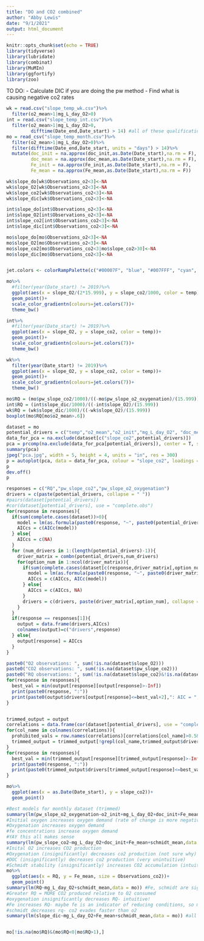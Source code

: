 ```yaml
---
title: "DO and CO2 combined"
author: "Abby Lewis"
date: "9/1/2021"
output: html_document
---
```


```r
knitr::opts_chunk$set(echo = TRUE)
library(tidyverse)
library(lubridate)
library(combinat)
library(MuMIn)
library(ggfortify)
library(zoo)
```

TO DO:
- Calculate DIC if you are doing the pw method
- Find what is causing negative co2 rates

```r
wk = read.csv("slope_temp_wk.csv")%>%
  filter(o2_mean>1|mg_L_day_O2>0)
int = read.csv("slope_temp_int.csv")%>%
  filter(o2_mean>1|mg_L_day_O2>0,
         difftime(Date_end,Date_start) > 14) #all of these qualifications are up for debate! Filtering to two weeks removes negative co2 slopes
mo = read_csv("slope_temp_month.csv")%>%
  filter(o2_mean>1|mg_L_day_O2>0)%>%
  filter(difftime(Date_end,Date_start, units = "days") > 14)%>%
  mutate(doc_init = na.approx(doc_init,as.Date(Date_start),na.rm = F),
         doc_mean = na.approx(doc_mean,as.Date(Date_start),na.rm = F),
         Fe_init = na.approx(Fe_init,as.Date(Date_start),na.rm = F),
         Fe_mean = na.approx(Fe_mean,as.Date(Date_start),na.rm = F))

wk$slope_do[wk$Observations_o2<3]<-NA
wk$slope_O2[wk$Observations_o2<3]<-NA
wk$slope_co2[wk$Observations_co2<3]<-NA
wk$slope_dic[wk$Observations_co2<3]<-NA

int$slope_do[int$Observations_o2<3]<-NA
int$slope_O2[int$Observations_o2<3]<-NA
int$slope_co2[int$Observations_co2<3]<-NA
int$slope_dic[int$Observations_co2<3]<-NA

mo$slope_do[mo$Observations_o2<3]<-NA
mo$slope_O2[mo$Observations_o2<3]<-NA
mo$slope_co2[mo$Observations_co2<3|mo$slope_co2>30]<-NA
mo$slope_dic[mo$Observations_co2<3]<-NA


jet.colors <- colorRampPalette(c("#00007F", "blue", "#007FFF", "cyan", "#7FFF7F", "yellow", "#FF7F00", "red", "#7F0000"))

mo%>%
  #filter(year(Date_start) != 2019)%>%
  ggplot(aes(x = slope_O2/(2*15.999), y = slope_co2/1000, color = temp))+
  geom_point()+
  scale_color_gradientn(colours=jet.colors(7))+
  theme_bw()

int%>%
  #filter(year(Date_start) != 2019)%>%
  ggplot(aes(x = slope_O2, y = slope_co2, color = temp))+
  geom_point()+
  scale_color_gradientn(colours=jet.colors(7))+
  theme_bw()

wk%>%
  filter(year(Date_start) != 2019)%>%
  ggplot(aes(x = slope_O2, y = slope_co2, color = temp))+
  geom_point()+
  scale_color_gradientn(colours=jet.colors(7))+
  theme_bw()

mo$RQ = (mo$pw_slope_co2/1000)/((-mo$pw_slope_o2_oxygenation)/(15.999))
int$RQ = (int$slope_dic/1000)/((-int$slope_O2)/(15.999))
wk$RQ = (wk$slope_dic/1000)/((-wk$slope_O2)/(15.999))
boxplot(mo$RQ[mo$o2_mean>.6])

dataset = mo
potential_drivers = c("temp","o2_mean","o2_init","mg_L_day_O2", "doc_mean", "doc_init", "Fe_init", "Fe_mean", "schmidt_mean", "schmidt_min")
data_for_pca = na.exclude(dataset[c("slope_co2",potential_drivers)])
pca = prcomp(na.exclude(data_for_pca[potential_drivers]), center = T, scale. = T)
summary(pca)
jpeg("pca.jpg", width = 5, height = 4, units = "in", res = 300)
p = autoplot(pca, data = data_for_pca, colour = "slope_co2", loadings = TRUE, loadings.label = TRUE, loadings.label.size = 3)
p
dev.off()
p

responses = c("RQ","pw_slope_co2","pw_slope_o2_oxygenation")
drivers = c(paste(potential_drivers, collapse = " "))
#pairs(dataset[potential_drivers])
#cor(dataset[potential_drivers], use = "complete.obs")
for(response in responses){
  if(sum(complete.cases(dataset))>0){
    model = lm(as.formula(paste0(response, "~", paste0(potential_drivers, collapse = "+"))), data = dataset)
    AICcs = c(AICc(model))
  } else{
    AICcs = c(NA)
  }
  for (num_drivers in 1:(length(potential_drivers)-1)){
    driver_matrix = combn(potential_drivers,num_drivers)
    for(option_num in 1:ncol(driver_matrix)){
      if(sum(complete.cases(dataset[c(response,driver_matrix[,option_num])]))>0){
        model = lm(as.formula(paste0(response, "~", paste0(driver_matrix[,option_num], collapse = "+"))), data = dataset)
        AICcs = c(AICcs, AICc(model))
      } else{
        AICcs = c(AICcs, NA)
      }
      drivers = c(drivers, paste(driver_matrix[,option_num], collapse = " "))
    }
  }
  if(response == responses[1]){
    output = data.frame(drivers,AICcs)
    colnames(output)=c("drivers",response)
  } else{
    output[response] = AICcs
  }
}

paste0("O2 observations: ", sum(!is.na(dataset$slope_O2)))
paste0("CO2 observations: ", sum(!is.na(dataset$pw_slope_co2)))
paste0("RQ observations: ", sum(!is.na(dataset$slope_co2)&!is.na(dataset$slope_O2)))
for(response in responses){
  best_val = min(output[response][output[response]>-Inf])
  print(paste0(response, ":"))
  print(paste0(output$drivers[output[response]<=best_val+2],": AIC = ",round(output[response][output[response]<=best_val+2])))
}


trimmed_output = output
correlations = data.frame(cor(dataset[potential_drivers], use = "complete.obs"))
for(col_name in colnames(correlations)){
  prohibited_vals = row.names(correlations)[correlations[col_name]>0.5&row.names(correlations)!=col_name]
  trimmed_output = trimmed_output[!grepl(col_name,trimmed_output$drivers)|!grepl(paste(prohibited_vals,collapse = "|"),trimmed_output$drivers),]
}
for(response in responses){
  best_val = min(trimmed_output[response][trimmed_output[response]>-Inf])
  print(paste0(response, ":"))
  print(paste0(trimmed_output$drivers[trimmed_output[response]<=best_val+2],": AIC = ",round(trimmed_output[response][trimmed_output[response]<=best_val+2])))
}

mo%>%
  ggplot(aes(x = as.Date(Date_start), y = slope_co2))+
  geom_point()

#Best models for monthly dataset (trimmed)
summary(lm(pw_slope_o2_oxygenation~o2_init+mg_L_day_O2+doc_init+Fe_mean, data = mo)) #all are significant and intuitive. 43 df
#Initial oxygen increases oxygen demand (rate of change is more negative)
#Oxygenation increases oxygen demand
#fe concentrations increase oxygen demand
#YAY this all makes sense
summary(lm(pw_slope_co2~mg_L_day_O2+doc_init+Fe_mean+schmidt_mean,data = mo)) #o2_init is significant. 23 df
#Inital O2 increases CO2 production
#Oxygenation (insignificantly) decreases co2 production (not sure why)
#DOC (insignificantly) decreases co2 production (very unintuitive)
#Schmidt stability (insignificantly) increases CO2 accumulation (intuitive)
mo%>%
  ggplot(aes(x = RQ, y = Fe_mean, size = Observations_co2))+
  geom_point()
summary(lm(RQ~mg_L_day_O2+schmidt_mean,data = mo)) #Fe, schmidt are significant. 24 df
#Greater RQ = MORE CO2 produced relative to O2 consumed
#oxygenation insignificantly decreases RQ- intuitive!
#Fe increases RQ- maybe fe is an indicator of reducing conditions, so more fermentation
#schmidt decreases rq- co2 evades faster than o2
summary(lm(slope_dic~mg_L_day_O2+Fe_mean+schmidt_mean,data = mo)) #all are insignificant. 24 df


mo[!is.na(mo$RQ)&(mo$RQ<0|mo$RQ>1),]
```


